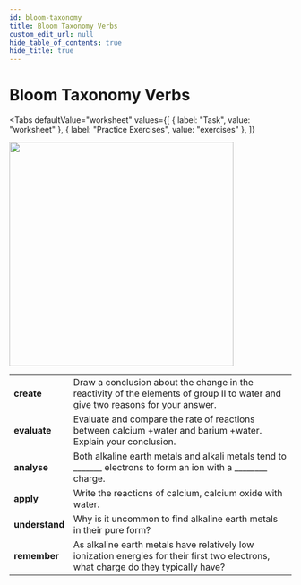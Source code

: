```yaml
---
id: bloom-taxonomy
title: Bloom Taxonomy Verbs
custom_edit_url: null
hide_table_of_contents: true
hide_title: true
---
```



<Theme theAlkalineEarthElements />

# Bloom Taxonomy Verbs

<Tabs
  defaultValue="worksheet"
  values={[
    { label: "Task", value: "worksheet" },
    { label: "Practice Exercises", value: "exercises" },
  ]}
>

<TabItem value="worksheet">

<img src={bloom} width='400' />
<br />
<table>
  <tr>
    <td>
      <strong>create</strong>
    </td>
    <td>
      Draw a conclusion about the change in the reactivity of the elements of group II to water and give two reasons for your answer.
    </td>
  </tr>
  <tr>
    <td>
      <strong>evaluate</strong>
    </td>
    <td>
    Evaluate and compare the rate of reactions between calcium +water and barium +water. Explain your conclusion.
    </td>
  </tr>
  <tr>
    <td>
      <strong>analyse</strong>
    </td>
    <td>
      Both alkaline earth metals and alkali metals tend to _______ electrons to form an ion with a ________ charge.
    </td>
  </tr>
  <tr>
    <td>
      <strong>apply</strong>
    </td>
    <td>
      Write the reactions of calcium, calcium oxide with water.
    </td>
  </tr>
  <tr>
    <td>
      <strong>understand</strong>
    </td>
    <td>
      Why is it uncommon to find alkaline earth metals in their pure form?
    </td>
  </tr>
  <tr>
    <td>
      <strong>remember</strong>
    </td>
    <td>As alkaline earth metals have relatively low ionization energies for their first two electrons, what charge do they typically have?</td>
  </tr>
</table>

</TabItem>

<TabItem value="exercises">
  <Frame src="https://learningapps.org/watch?v=pe3arsk6321" height="480px" />
  <Frame src="https://learningapps.org/watch?v=p4iotpx1v21" height="300px" />
  <Frame src="https://learningapps.org/watch?v=pczo5smic21" height="620px" />
</TabItem>

</Tabs>

